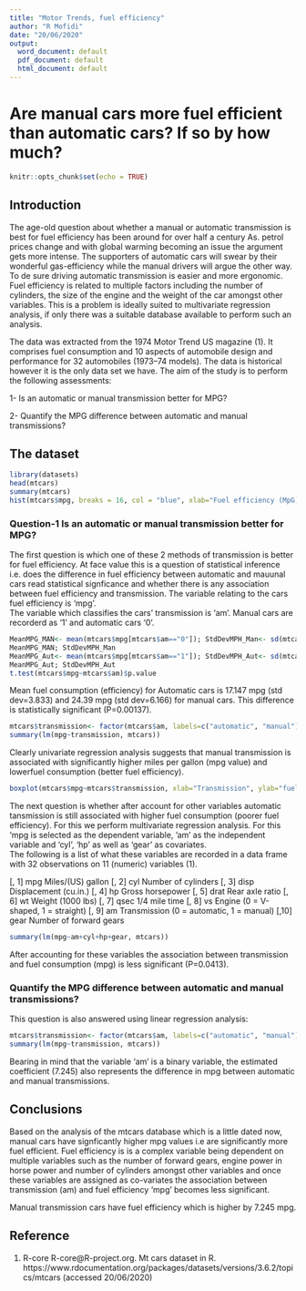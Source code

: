 ```yaml
---
title: "Motor Trends, fuel efficiency"
author: "R Mofidi"
date: "20/06/2020"
output:
  word_document: default
  pdf_document: default
  html_document: default
---
```


# Are manual cars more fuel efficient than automatic cars? If so by how much? 

```r
knitr::opts_chunk$set(echo = TRUE)
```

## Introduction

The age-old question about whether a manual or automatic transmission is best for fuel efficiency has been around for over half a century As. petrol prices change and with global warming becoming an issue the argument gets more intense. The supporters of automatic cars will swear by their wonderful gas-efficiency while the manual drivers will argue the other way. To de sure driving automatic transmission is easier and more ergonomic. Fuel efficiency is related to multiple factors including the number of cylinders, the size of the engine and the weight of the car amongst other variables. This is a problem is ideally suited to multivariate regression analysis, if only there was a suitable database available to perform such an analysis. 

The data was extracted from the 1974 Motor Trend US magazine (1). It comprises fuel consumption and 10 aspects of automobile design and performance for 32 automobiles (1973--74 models). The data is historical however it is the only data set we have. The aim of the study is to perform the following assessments:

1- Is an automatic or manual transmission better for MPG?

2- Quantify the MPG difference between automatic and manual transmissions?
  
## The dataset

```r
library(datasets)
head(mtcars)
summary(mtcars)
hist(mtcars$mpg, breaks = 16, col = "blue", xlab="Fuel efficiency (MpG)")
```

### Question-1 Is an automatic or manual transmission better for MPG?

The first question is which one of these 2 methods of transmission is better for fuel efficiency. At face value this is a question of statistical inference i.e. does the difference in fuel efficiency between automatic and mauunal cars read statistical signficance and whether there is any association between fuel efficiency and transmission. 
The variable relating to the cars fuel efficiency is 'mpg'.  
The variable which classifies the cars' transmission is 'am'. Manual cars are recorderd as '1' and automatic cars '0'. 

```r
MeanMPG_MAN<- mean(mtcars$mpg[mtcars$am=="0"]); StdDevMPH_Man<- sd(mtcars$mpg[mtcars$am=="0"])
MeanMPG_MAN; StdDevMPH_Man
MeanMPG_Aut<- mean(mtcars$mpg[mtcars$am=="1"]); StdDevMPH_Aut<- sd(mtcars$mpg[mtcars$am=="1"])
MeanMPG_Aut; StdDevMPH_Aut
t.test(mtcars$mpg~mtcars$am)$p.value
```

Mean fuel consumption (efficiency) for Automatic cars is 17.147 mpg (std dev=3.833) and 24.39 mpg (std dev=6.166) for manual cars. This difference is statistically significant (P=0.00137).

```r
mtcars$transmission<- factor(mtcars$am, labels=c("automatic", "manual"))
summary(lm(mpg~transmission, mtcars))
```

Clearly univariate regression analysis suggests that manual transmission is associated with significantly higher miles per gallon (mpg value) and lowerfuel consumption (better fuel efficiency). 

```r
boxplot(mtcars$mpg~mtcars$transmission, xlab="Transmission", ylab="fuel consumption (mpg)")
```


The next question is whether after account for other variables automatic tansmission is still associated with higher fuel consumption (poorer fuel efficiency). For this we perform multivariate regression analysis. For this 'mpg is selected as the dependent variable, 'am' as the independent variable and  'cyl', 'hp' as well as 'gear' as covariates.  
The following is a list of what these variables are recorded in a data frame with 32 observations on 11 (numeric) variables (1).

[, 1]	mpg	Miles/(US) gallon
[, 2]	cyl	Number of cylinders
[, 3]	disp	Displacement (cu.in.)
[, 4]	hp	Gross horsepower
[, 5]	drat	Rear axle ratio
[, 6]	wt	Weight (1000 lbs)
[, 7]	qsec	1/4 mile time
[, 8]	vs	Engine (0 = V-shaped, 1 = straight)
[, 9]	am	Transmission (0 = automatic, 1 = manual)
[,10]	gear	Number of forward gears

```r
summary(lm(mpg~am+cyl+hp+gear, mtcars))
```


After accounting for these variables the association between transmission and fuel consumption (mpg) is less significant (P=0.0413). 

### Quantify the MPG difference between automatic and manual transmissions?

This question is also answered using linear regression analysis:

```r
mtcars$transmission<- factor(mtcars$am, labels=c("automatic", "manual"))
summary(lm(mpg~transmission, mtcars))
```

Bearing in mind that the variable 'am' is a binary variable, the estimated coefficient (7.245) also represents the difference in mpg between automatic and manual transmissions.

## Conclusions
Based on the analysis of the mtcars database which is a little dated now, manual cars have signficantly higher mpg values i.e are significantly more fuel efficient. Fuel efficiency is is a complex variable being dependent on multiple variables such as the number of forward gears, engine power in horse power and number of cylinders amongst other variables and once these variables are assigned as co-variates the association between transmission (am) and fuel efficiency 'mpg' becomes less significant.

Manual transmission cars have fuel efficiency which is higher by 7.245 mpg.   

## Reference 

(1) R-core R-core@R-project.org. Mt cars dataset in R. https://www.rdocumentation.org/packages/datasets/versions/3.6.2/topics/mtcars (accessed 20/06/2020)
